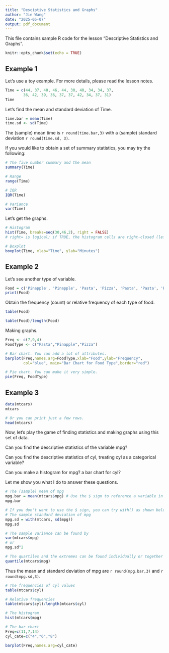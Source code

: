 ```yaml
---
title: "Desciptive Statistics and Graphs"
author: "Jie Wang"
date: "2025-05-07"
output: pdf_document
---
```


This file contains sample R code for the lesson "Descriptive Statistics and Graphs".

```r
knitr::opts_chunk$set(echo = TRUE)
```

## Example 1

Let's use a toy example. For more details, please read the lesson notes. 

```r
Time = c(44, 37, 40, 46, 44, 30, 40, 34, 34, 37, 
        36, 42, 39, 36, 37, 37, 42, 34, 37, 31)
Time
```
Let's find the mean and standard deviation of Time. 

```r
time.bar = mean(Time)
time.sd <- sd(Time)

```

The (sample) mean time is `r round(time.bar,3)` with a (sample) standard deviation `r round(time.sd, 3)`. 

If you would like to obtain a set of summary statistics, you may try the following:

```r

# The five number summary and the mean
summary(Time)

# Range
range(Time)

# IQR
IQR(Time)

# Variance
var(Time)

```
Let's get the graphs. 

```r

# Histogram
hist(Time, breaks=seq(30,46,2), right = FALSE) 
# right= is logical; if TRUE, the histogram cells are right-closed (left open) intervals.

# Boxplot
boxplot(Time, xlab="Time", ylab="Minutes")

```
## Example 2

Let's see another type of variable. 

```r
Food = c('Pinapple', 'Pinapple', 'Pasta', 'Pizza', 'Pasta', 'Pasta', 'Pinapple', 'Pizza', 'Pasta', 'Pasta', 'Pinapple', 'Pasta', 'Pizza', 'Pinapple', 'Pasta', 'Pizza', 'Pinapple', 'Pinapple', 'Pinapple', 'Pinapple')
print(Food)
```


Obtain the frequency (count) or relative frequency of each type of food. 

```r
table(Food)

table(Food)/length(Food)
```
Making graphs. 

```r

Freq <- c(7,9,4)
FoodType <- c("Pasta","Pinapple","Pizza")

# Bar chart. You can add a lot of attributes. 
barplot(Freq,names.arg=FoodType,xlab="Food",ylab="Frequency",
        col="blue", main="Bar Chart for Food Type",border="red")

# Pie chart. You can make it very simple. 
pie(Freq, FoodType)

```


## Example 3 

```r
data(mtcars)
mtcars

# Or you can print just a few rows. 
head(mtcars)

```

Now, let's play the game of finding statistics and making graphs using this set of data.

Can you find the descriptive statistics of the variable mpg?

Can you find the descriptive statistics of cyl, treating cyl as a categorical variable?

Can you make a histogram for mpg? a bar chart for cyl?

Let me show you what I do to answer these questions. 


```r

# The (sample) mean of mpg
mpg.bar = mean(mtcars$mpg) # Use the $ sign to reference a variable in a data frame. 
mpg.bar

# If you don't want to use the $ sign, you can try with() as shown below. 
# The sample standard deviation of mpg
mpg.sd = with(mtcars, sd(mpg))
mpg.sd

# The sample variance can be found by 
var(mtcars$mpg)
# or 
mpg.sd^2

# The quartiles and the extremes can be found individually or together as shown below. 
quantile(mtcars$mpg)
```

Thus the mean and standard deviation of mpg are `r round(mpg.bar,3)` and `r round(mpg.sd,3)`. 

```r

# The frequencies of cyl values
table(mtcars$cyl)

# Relative frequencies
table(mtcars$cyl)/length(mtcars$cyl)

```
```r

# The histogram
hist(mtcars$mpg)

# The bar chart
Freq=c(11,7,14)
cyl_cate=c("4","6","8")

barplot(Freq,names.arg=cyl_cate)
```